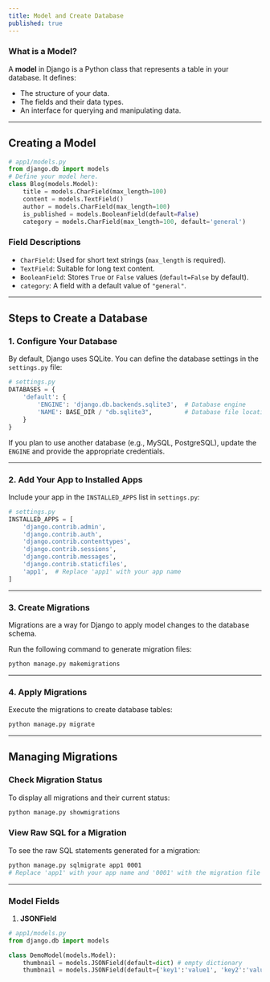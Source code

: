 ```yaml
---
title: Model and Create Database
published: true
---
```


### **What is a Model?**
A **model** in Django is a Python class that represents a table in your database. It defines:
- The structure of your data.
- The fields and their data types.
- An interface for querying and manipulating data.

---

## **Creating a Model**

```python
# app1/models.py
from django.db import models
# Define your model here.
class Blog(models.Model):
    title = models.CharField(max_length=100)
    content = models.TextField()
    author = models.CharField(max_length=100)
    is_published = models.BooleanField(default=False)
    category = models.CharField(max_length=100, default='general')
```

### **Field Descriptions**
- `CharField`: Used for short text strings (`max_length` is required).
- `TextField`: Suitable for long text content.
- `BooleanField`: Stores `True` or `False` values (`default=False` by default).
- `category`: A field with a default value of `"general"`.

---

## **Steps to Create a Database**

### 1. **Configure Your Database**
By default, Django uses SQLite. You can define the database settings in the `settings.py` file:

```python
# settings.py
DATABASES = {
    'default': {
        'ENGINE': 'django.db.backends.sqlite3',  # Database engine
        'NAME': BASE_DIR / "db.sqlite3",         # Database file location
    }
}
```

If you plan to use another database (e.g., MySQL, PostgreSQL), update the `ENGINE` and provide the appropriate credentials.

---

### 2. **Add Your App to Installed Apps**
Include your app in the `INSTALLED_APPS` list in `settings.py`:

```python
# settings.py
INSTALLED_APPS = [
    'django.contrib.admin',
    'django.contrib.auth',
    'django.contrib.contenttypes',
    'django.contrib.sessions',
    'django.contrib.messages',
    'django.contrib.staticfiles',
    'app1',  # Replace 'app1' with your app name
]
```

---

### 3. **Create Migrations**
Migrations are a way for Django to apply model changes to the database schema.

Run the following command to generate migration files:
```bash
python manage.py makemigrations
```

---

### 4. **Apply Migrations**
Execute the migrations to create database tables:
```bash
python manage.py migrate
```

---

## **Managing Migrations**

### **Check Migration Status**
To display all migrations and their current status:
```bash
python manage.py showmigrations
```

### **View Raw SQL for a Migration**
To see the raw SQL statements generated for a migration:
```bash
python manage.py sqlmigrate app1 0001
# Replace 'app1' with your app name and '0001' with the migration file number.
```
---

### **Model Fields**

1. **JSONField**

```python
# app1/models.py
from django.db import models

class DemoModel(models.Model):
    thumbnail = models.JSONField(default=dict) # empty dictionary 
    thumbnail = models.JSONField(default={'key1':'value1', 'key2':'value2'}) # dictionary with key-value pairs
```
